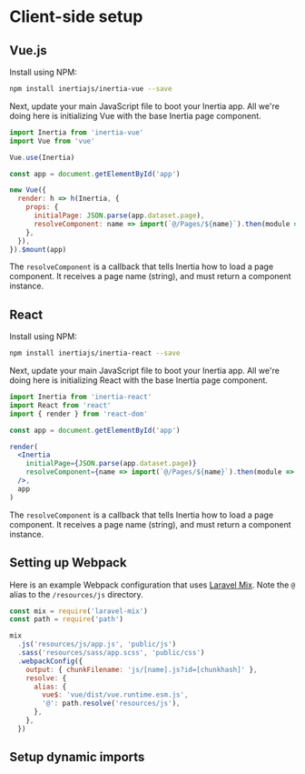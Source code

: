

# Client-side setup

## Vue.js

Install using NPM:

~~~bash
npm install inertiajs/inertia-vue --save
~~~

Next, update your main JavaScript file to boot your Inertia app. All we're doing here is initializing Vue with the base Inertia page component.

~~~js
import Inertia from 'inertia-vue'
import Vue from 'vue'

Vue.use(Inertia)

const app = document.getElementById('app')

new Vue({
  render: h => h(Inertia, {
    props: {
      initialPage: JSON.parse(app.dataset.page),
      resolveComponent: name => import(`@/Pages/${name}`).then(module => module.default),
    },
  }),
}).$mount(app)
~~~

The `resolveComponent` is a callback that tells Inertia how to load a page component. It receives a page name (string), and must return a component instance.

## React

Install using NPM:

~~~bash
npm install inertiajs/inertia-react --save
~~~

Next, update your main JavaScript file to boot your Inertia app. All we're doing here is initializing React with the base Inertia page component.

~~~jsx
import Inertia from 'inertia-react'
import React from 'react'
import { render } from 'react-dom'

const app = document.getElementById('app')

render(
  <Inertia
    initialPage={JSON.parse(app.dataset.page)}
    resolveComponent={name => import(`@/Pages/${name}`).then(module => module.default)}
  />,
  app
)
~~~

The `resolveComponent` is a callback that tells Inertia how to load a page component. It receives a page name (string), and must return a component instance.

## Setting up Webpack

Here is an example Webpack configuration that uses [Laravel Mix](https://github.com/JeffreyWay/laravel-mix). Note the `@` alias to the `/resources/js` directory.

~~~js
const mix = require('laravel-mix')
const path = require('path')

mix
  .js('resources/js/app.js', 'public/js')
  .sass('resources/sass/app.scss', 'public/css')
  .webpackConfig({
    output: { chunkFilename: 'js/[name].js?id=[chunkhash]' },
    resolve: {
      alias: {
        vue$: 'vue/dist/vue.runtime.esm.js',
        '@': path.resolve('resources/js'),
      },
    },
  })
~~~

## Setup dynamic imports


